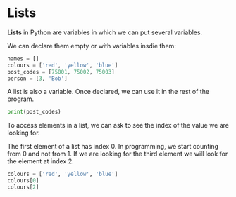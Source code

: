 # Lists

**Lists** in Python are variables in which we can put several variables.

We can declare them empty or with variables insdie them:

```python
names = []
colours = ['red', 'yellow', 'blue']
post_codes = [75001, 75002, 75003]
person = [3, 'Bob']
```

A list is also a variable. Once declared, we can use it in the rest of the program.

```python
print(post_codes)
```

To access elements in a list, we can ask to see the index of the value we are looking for.

The first element of a list has index 0. In programming, we start counting from 0 and not from 1. If we are looking for the third element we will look for the element at index 2.

```python
colours = ['red', 'yellow', 'blue']
colours[0]
colours[2]
```

